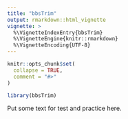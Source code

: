 ```yaml
---
title: "bbsTrim"
output: rmarkdown::html_vignette
vignette: >
  %\VignetteIndexEntry{bbsTrim}
  %\VignetteEngine{knitr::rmarkdown}
  %\VignetteEncoding{UTF-8}
---
```


```r
knitr::opts_chunk$set(
  collapse = TRUE,
  comment = "#>"
)
```

```r
library(bbsTrim)
```

Put some text for test and practice here.

